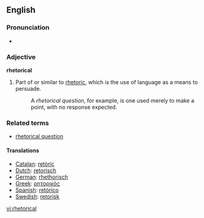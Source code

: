{{was wotd|2007|February|26}}
==English==

===Pronunciation===
*{{audio|en-us-rhetorical.ogg|Audio (US)}}

===Adjective===
'''rhetorical'''
#Part of or similar to [[rhetoric]], which is the use of language as a means to persuade.
#:A ''rhetorical question'', for example, is one used merely to make a point, with no response expected.

===Related terms===
*[[rhetorical question]]

====Translations====
*[[Catalan]]: [[retòric]]
*[[Dutch]]: [[retorisch]]
*[[German]]: [[rhethorisch]]
*[[Greek]]: [[ρητορικός]]
*[[Spanish]]: [[retórico]]
*[[Swedish]]: [[retorisk]]

[[vi:rhetorical]]